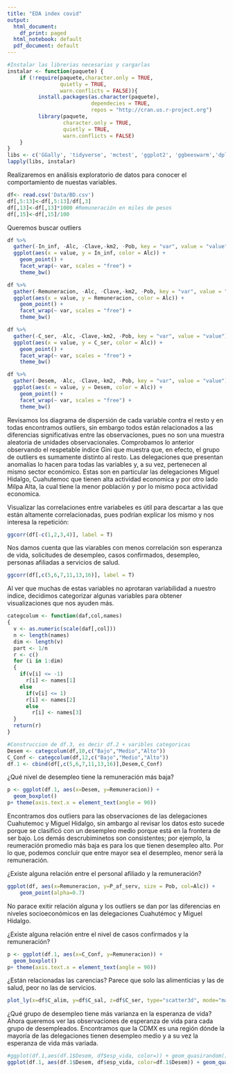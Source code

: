 ```yaml
---
title: "EDA index covid"
output:
  html_document:
    df_print: paged
  html_notebook: default
  pdf_document: default
---
```

```r
#Instalar las librerias necesarias y cargarlas
instalar <- function(paquete) {
    if (!require(paquete,character.only = TRUE,
                 quietly = TRUE, 
                 warn.conflicts = FALSE)){
          install.packages(as.character(paquete),
                           dependecies = TRUE,
                           repos = "http://cran.us.r-project.org")
          library(paquete,
                  character.only = TRUE, 
                  quietly = TRUE,
                  warn.conflicts = FALSE)
    }
}
libs <- c('GGally', 'tidyverse', 'mctest', 'ggplot2', 'ggbeeswarm','dplyr', 'plotly', 'tidyr', 'gridExtra') 
lapply(libs, instalar)
```

Realizaremos en análisis exploratorio de datos para conocer el comportamiento de nuestas variables.

```r
df<- read.csv('Data/BD.csv')
df[,5:13]<-df[,5:13]/df[,3]
df[,13]<-df[,13]*1000 #Remuneración en miles de pesos
df[,15]<-df[,15]/100 
```

Queremos buscar outliers

```r
df %>%
  gather(-In_inf, -Alc, -Clave,-km2, -Pob, key = "var", value = "value") %>%
  ggplot(aes(x = value, y = In_inf, color = Alc)) +
    geom_point() +
    facet_wrap(~ var, scales = "free") +
    theme_bw()

df %>%
  gather(-Remuneracion, -Alc, -Clave,-km2, -Pob, key = "var", value = "value") %>%
  ggplot(aes(x = value, y = Remuneracion, color = Alc)) +
    geom_point() +
    facet_wrap(~ var, scales = "free") +
    theme_bw()

df %>%
  gather(-C_ser, -Alc, -Clave,-km2, -Pob, key = "var", value = "value") %>%
  ggplot(aes(x = value, y = C_ser, color = Alc)) +
    geom_point() +
    facet_wrap(~ var, scales = "free") +
    theme_bw()

df %>%
  gather(-Desem, -Alc, -Clave,-km2, -Pob, key = "var", value = "value") %>%
  ggplot(aes(x = value, y = Desem, color = Alc)) +
    geom_point() +
    facet_wrap(~ var, scales = "free") +
    theme_bw()
```

Revisamos los diagrama de dispersión de cada variable contra el resto y en todas encontramos outliers, sin embargo todos están relacionados a las diferencias significativas entre las observaciones, pues no son una muestra aleatoria de unidades observacionales. Comprobamos lo anterior observando el respetable índice Gini que muestra que, en efecto, el grupo de outliers es sumamente distinto al resto. Las delegaciones que presentan anomalías lo hacen para todas las variables y, a su vez, pertenecen al mismo sector económico. Estas son en particular las delegaciones Miguel Hidalgo, Cuahutemoc que tienen alta actividad economica y por otro lado Milpa Alta, la cual tiene la menor población y por lo mismo poca actividad economica.

Visualizar las correlaciones entre variabeles es útil para descartar a las que están altamente correlacionadas, pues podrían explicar los mismo y nos interesa la repetición:

```r
ggcorr(df[-c(1,2,3,4)], label = T)
```

Nos damos cuenta que las viarables con menos correlación son esperanza de vida, solicitudes de desempleo, casos confirmados, desempleo, personas afiliadas a servicios de salud.

```r
ggcorr(df[,c(5,6,7,11,13,16)], label = T)
```

Al ver que muchas de estas variables no aprotaran variabilidad a nuestro indice, decidimos categorizar algunas variables para obtener visualizaciones que nos ayuden más.

```r
categcolum <- function(daf,col,names)
{
  v <- as.numeric(scale(daf[,col]))
  n <- length(names)
  dim <- length(v)
  part <- 1/n
  r <- c()
  for (i in 1:dim)
  {
    if(v[i] <= -1)
      r[i] <- names[1]
    else
      if(v[i] <= 1)
      r[i] <- names[2]
      else
        r[i] <- names[3]
  }
  return(r)
}
```

```r
#Construccion de df.3, es decir df.2 + varibles categoricas
Desem <- categcolum(df,10,c("Bajo","Medio","Alto"))
C_Conf <- categcolum(df,12,c("Bajo","Medio","Alto"))
df.1 <- cbind(df[,c(5,6,7,11,13,16)],Desem,C_Conf)
```

¿Qué nivel de desempleo tiene la remuneración más baja?

```r
p <- ggplot(df.1, aes(x=Desem, y=Remuneracion)) + 
  geom_boxplot() 
p+ theme(axis.text.x = element_text(angle = 90))
```

Encontramos dos outliers para las observaciones de las delegaciones Cuahutemoc y Miguel Hidalgo, sin ambargo al revisar los datos esto sucede porque se clasificó con un desempleo medio porque está en la frontera de ser bajo. Los demás descrubiminetos son consistentes; por ejemplo, la reumeración promedio más baja es para los que tienen desempleo alto. Por lo que, podemos concluir que entre mayor sea el desempleo, menor será la remuneración.

¿Existe alguna relación entre el personal afiliado y la remuneración?

```r
ggplot(df, aes(x=Remuneracion, y=P_af_serv, size = Pob, col=Alc)) +
    geom_point(alpha=0.7)
```

No parace exitir relación alguna y los outliers se dan por las diferencias en niveles socioeconómicos en las delegaciones Cuahutémoc y Miguel Hidalgo.

¿Existe alguna relación entre el nivel de casos confirmados y la remuneración?

```r
p <- ggplot(df.1, aes(x=C_Conf, y=Remuneracion)) + 
  geom_boxplot() 
p+ theme(axis.text.x = element_text(angle = 90))
```



¿Están relacionadas las carencias? Parece que solo las alimenticias y las de salud, peor no las de servicios.

```r
plot_ly(x=df$C_alim, y=df$C_sal, z=df$C_ser, type="scatter3d", mode="markers", color=df$C_alim)
```

¿Qué grupo de desempleo tiene más varianza en la esperanza de vida?
Ahora queremos ver las observaciones de esperanza de vida para cada grupo de desempleados. Encontramos que la CDMX es una región dónde la mayoría de las delegaciones tienen desempleo medio y a su vez la esperanza de vida más variada.

```r
#ggplot(df.1,aes(df.1$Desem, df$esp_vida, color=)) + geom_quasirandom()
ggplot(df.1, aes(df.1$Desem, df$esp_vida, color=df.1$Desem)) + geom_quasirandom(dodge.width=1)
```




